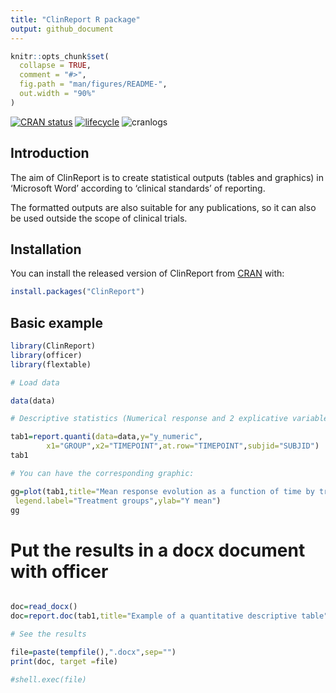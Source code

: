 ---
title: "ClinReport R package"
output: github_document
---

<!-- README.md is generated from README.Rmd. Please edit that file -->

```{r setup, include = FALSE}
knitr::opts_chunk$set(
  collapse = TRUE,
  comment = "#>",
  fig.path = "man/figures/README-",
  out.width = "90%"
)
```

[![CRAN status](https://www.r-pkg.org/badges/version/ClinReport)](https://cran.r-project.org/package=ClinReport) 
[![lifecycle](https://img.shields.io/badge/lifecycle-stable-brightgreen.svg)](https://www.tidyverse.org/lifecycle/#stable)
![cranlogs](http://cranlogs.r-pkg.org./badges/ClinReport)

## Introduction

The aim of ClinReport is to create statistical outputs (tables and graphics) in 'Microsoft Word'
according to 'clinical standards' of reporting. 

The formatted outputs are also suitable for any publications, so it can also be used outside the scope of clinical trials.

## Installation

You can install the released version of ClinReport from [CRAN](https://CRAN.R-project.org) with:

```r
install.packages("ClinReport")
```


## Basic example

```{r, include=T}

library(ClinReport)
library(officer)
library(flextable)

# Load data

data(data)

# Descriptive statistics (Numerical response and 2 explicative variables):

tab1=report.quanti(data=data,y="y_numeric",
		x1="GROUP",x2="TIMEPOINT",at.row="TIMEPOINT",subjid="SUBJID")
tab1

# You can have the corresponding graphic:

gg=plot(tab1,title="Mean response evolution as a function of time by treatment group",
 legend.label="Treatment groups",ylab="Y mean")
gg

```

# Put the results in a docx document  with officer  


```r

doc=read_docx()
doc=report.doc(tab1,title="Example of a quantitative descriptive table",doc=doc) 

# See the results

file=paste(tempfile(),".docx",sep="")
print(doc, target =file)

#shell.exec(file)

```


